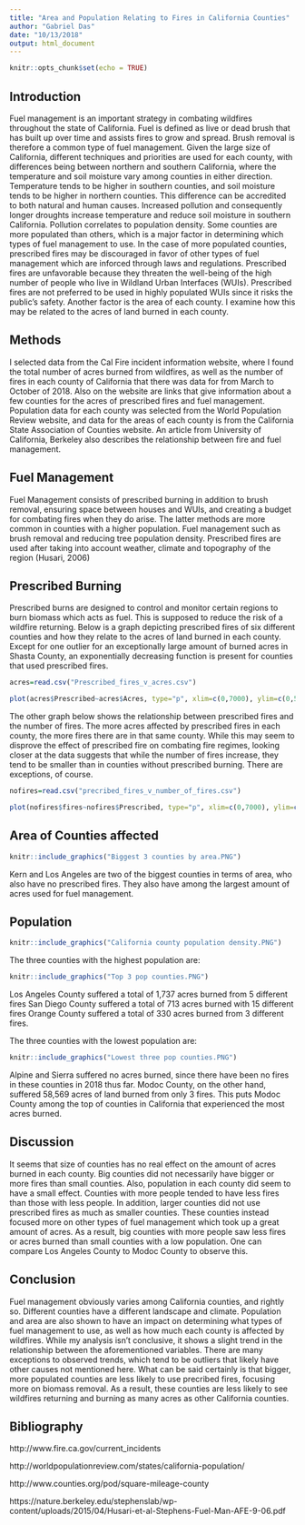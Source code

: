 ```yaml
---
title: "Area and Population Relating to Fires in California Counties"
author: "Gabriel Das"
date: "10/13/2018"
output: html_document
---
```


```r
knitr::opts_chunk$set(echo = TRUE)
```

## Introduction
Fuel management is an important strategy in combating wildfires throughout the state of California. Fuel is defined as live or dead brush that has built up over time and assists fires to grow and spread. Brush removal is therefore a common type of fuel management. Given the large size of California, different techniques and priorities are used for each county, with differences being between northern and southern California, where the temperature and soil moisture vary among counties in either direction. Temperature tends to be higher in southern counties, and soil moisture tends to be higher in northern counties. This difference can be accredited to both natural and human causes. Increased pollution and consequently longer droughts increase temperature and reduce soil moisture in southern California. Pollution correlates to population density. Some counties are more populated than others, which is a major factor in determining which types of fuel management to use. In the case of more populated counties, prescribed fires may be discouraged in favor of other types of fuel management which are inforced through laws and regulations. Prescribed fires are unfavorable because they threaten the well-being of the high number of people who live in Wildland Urban Interfaces (WUIs). Prescribed fires are not preferred to be used in highly populated WUIs since it risks the public's safety. Another factor  is the area of each county. I examine how this may be related to the acres of land burned in each county. 

## Methods 
I selected data from the Cal Fire incident information website, where I found the total number of acres burned from wildfires, as well as the number of fires in each county of California that there was data for from March to October of 2018. Also on the website are links that give information about a few counties for the acres of prescribed fires and fuel management. Population data for each county was selected from the World Population Review website, and data for the areas of each county is from the California State Association of Counties website. An article from University of California, Berkeley also describes the relationship between fire and fuel management.

## Fuel Management
Fuel Management consists of prescribed burning in addition to brush removal, ensuring space between houses and WUIs, and creating a budget for combating fires when they do arise. The latter methods are more common in counties with a higher population. Fuel management such as brush removal and reducing tree population density. Prescribed fires are used after taking into account weather, climate and topography of the region (Husari, 2006)

## Prescribed Burning

Prescribed burns are designed to control and monitor certain regions to burn biomass which acts as fuel. This is supposed to reduce the risk of a wildfire returning. Below is a graph depicting prescribed fires of six different counties and how they relate to the acres of land burned in each county. Except for one outlier for an exceptionally large amount of burned acres in Shasta County, an exponentially decreasing function is present for counties that used prescribed fires.

```r
acres=read.csv("Prescribed_fires_v_acres.csv")

plot(acres$Prescribed~acres$Acres, type="p", xlim=c(0,7000), ylim=c(0,5000), xlab="Prescribed Fire (acres)", ylab="Land Burned (acres)")
```


The other graph below shows the relationship between prescribed fires and the number of fires. The more acres affected by prescribed fires in each county, the more fires there are in that same county. While this may seem to disprove the effect of prescribed fire on combating fire regimes, looking closer at the data suggests that while the number of fires increase, they tend to be smaller than in counties without prescribed burning. There are exceptions, of course.


```r
nofires=read.csv("precribed_fires_v_number_of_fires.csv")

plot(nofires$fires~nofires$Prescribed, type="p", xlim=c(0,7000), ylim=c(0,20), ylab="Number of Fires", xlab="Prescribed Fire (acres)")

```

## Area of Counties affected

```r
knitr::include_graphics("Biggest 3 counties by area.PNG")
```


Kern and Los Angeles are two of the biggest counties in terms of area, who also have no prescribed fires. They also have among the largest amount of acres used for fuel management. 


## Population

```r
knitr::include_graphics("California county population density.PNG")
```



The three counties with the highest population are:
```r
knitr::include_graphics("Top 3 pop counties.PNG")
```


Los Angeles County suffered a total of 1,737 acres burned from 5 different fires
San Diego County suffered a total of 713 acres burned with 15 different fires
Orange County suffered a total of 330 acres burned from 3 different fires.


The three counties with the lowest population are:
```r
knitr::include_graphics("Lowest three pop counties.PNG")
```


Alpine and Sierra suffered no acres burned, since there have been no fires in these counties in 2018 thus far. Modoc County, on the other hand, suffered 58,569 acres of land burned from only 3 fires. This puts Modoc County among the top of counties in California that experienced the most acres burned. 


## Discussion
It seems that size of counties has no real effect on the amount of acres burned in each county. Big counties did not necessarily have bigger or more fires than small counties. Also, population in each county did seem to have a small effect. Counties with more people tended to have less fires than those with less people. In addition, larger counties did not use prescribed fires as much as smaller counties. These counties instead focused more on other types of fuel management which took up a great amount of acres. As a result, big counties with more people saw less fires or acres burned than small counties with a low population. One can compare Los Angeles County to Modoc County to observe this. 


## Conclusion
Fuel management obviously varies among California counties, and rightly so. Different counties have a different landscape and climate. Population and area are also shown to have an impact on determining what types of fuel management to use, as well as how much each county is affected by wildfires. While my analysis isn't conclusive, it shows a slight trend in the relationship between the aforementioned variables. There are many exceptions to observed trends, which tend to be outliers that likely have other causes not mentioned here. What can be said certainly is that bigger, more populated counties are less likely to use precribed fires, focusing more on biomass removal. As a result, these counties are less likely to see wildfires returning and burning as many acres as other California counties.


## Bibliography

http://www.fire.ca.gov/current_incidents

http://worldpopulationreview.com/states/california-population/

http://www.counties.org/pod/square-mileage-county

https://nature.berkeley.edu/stephenslab/wp-content/uploads/2015/04/Husari-et-al-Stephens-Fuel-Man-AFE-9-06.pdf


